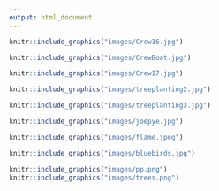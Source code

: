 ```yaml
---
output: html_document
---
```

```r

knitr::include_graphics("images/Crew16.jpg")

knitr::include_graphics("images/CrewBoat.jpg")

knitr::include_graphics("images/Crew17.jpg")

knitr::include_graphics("images/treeplanting2.jpg")

knitr::include_graphics("images/treeplanting3.jpg")

knitr::include_graphics("images/joepye.jpg")

knitr::include_graphics("images/flame.jpeg")

knitr::include_graphics("images/bluebirds.jpg")


```


```r

knitr::include_graphics("images/pp.png")
knitr::include_graphics("images/trees.png")

```

